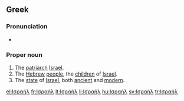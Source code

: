 ==Greek==

===Pronunciation===
*{{IPA|[iza'il]}}

===Proper noun===
{{infl|el|proper noun}}

# The [[patriarch]] [[Israel]].
# The [[Hebrew]] [[people]], the [[child|children]] of [[Israel]].
# The [[state]] of [[Israel]], both [[ancient]] and [[modern]].

[[el:Ισραήλ]]
[[fr:Ισραήλ]]
[[lt:Ισραήλ]]
[[li:Ισραήλ]]
[[hu:Ισραήλ]]
[[sv:Ισραήλ]]
[[tr:Ισραήλ]]